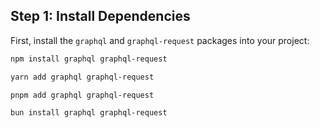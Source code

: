 
## Step 1: Install Dependencies

First, install the `graphql` and `graphql-request` packages into your project:

<Tabs>
  <TabItem value="npm" label="npm">
    
```sh
npm install graphql graphql-request
```

  </TabItem>
  <TabItem value="yarn" label="yarn">

```sh
yarn add graphql graphql-request
```

  </TabItem>
  <TabItem value="pnpm" label="pnpm">

```sh
pnpm add graphql graphql-request
```

  </TabItem>
  <TabItem value="bun" label="bun">

```sh
bun install graphql graphql-request
```

  </TabItem>
</Tabs>
